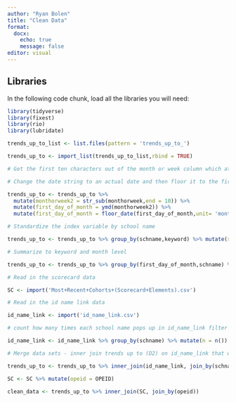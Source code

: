 ```yaml
---
author: "Ryan Bolen"
title: "Clean Data"
format: 
  docx: 
    echo: true
    message: false
editor: visual
---
```


## Libraries

In the following code chunk, load all the libraries you will need:

```r
library(tidyverse)
library(fixest)
library(rio)
library(lubridate)


```

```r
trends_up_to_list <- list.files(pattern = 'trends_up_to_')

```

```r
trends_up_to <- import_list(trends_up_to_list,rbind = TRUE)
```

```r
# Get the first ten characters out of the month or week column which at the moment is a string. 

# Change the date string to an actual date and then floor it to the first day of the month.

trends_up_to <- trends_up_to %>% 
  mutate(monthorweek2 = str_sub(monthorweek,end = 10)) %>% 
  mutate(first_day_of_month = ymd(monthorweek2)) %>% 
  mutate(first_day_of_month = floor_date(first_day_of_month,unit= 'month'))


```

```r

# Standardize the index variable by school name

trends_up_to <- trends_up_to %>% group_by(schname,keyword) %>% mutate(std_key = (index -mean(index))/sd(index))
```

```r

# Summarize to keyword and month level

trends_up_to <- trends_up_to %>% group_by(first_day_of_month,schname) %>% summarize(tot = sum(std_key))
```

```r

# Read in the scorecard data

SC <- import('Most+Recent+Cohorts+(Scorecard+Elements).csv')

# Read in the id name link data

id_name_link <- import('id_name_link.csv')
```

```r
# count how many times each school name pops up in id_name_link filter out any rows where n > 1

id_name_link <- id_name_link %>% group_by(schname) %>% mutate(n = n()) %>% filter(n == 1)

```

```r
# Merge data sets - inner join trends up to (D2) on id_name_link that we summarised.

trends_up_to <- trends_up_to %>% inner_join(id_name_link, join_by(schname)) 

SC <- SC %>% mutate(opeid = OPEID)

clean_data <- trends_up_to %>% inner_join(SC, join_by(opeid))
```
